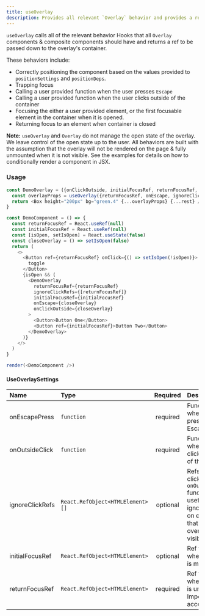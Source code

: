 ```yaml
---
title: useOverlay
description: Provides all relevant `Overlay` behavior and provides a ref for the overlay's container.
---
```



`useOverlay` calls all of the relevant behavior Hooks that all `Overlay` components & composite components should have and returns a ref to be passed down to the overlay's container.

These behaviors include:

- Correctly positioning the component based on the values provided to `positionSettings` and `positionDeps`.
- Trapping focus
- Calling a user provided function when the user presses `Escape`
- Calling a user provided function when the user clicks outside of the container
- Focusing the either a user provided element, or the first focusable element in the container when it is opened.
- Returning focus to an element when container is closed

**Note:** `useOverlay` and `Overlay` do not manage the open state of the overlay. We leave control of the open state up to the user. All behaviors are built with the assumption that the overlay will not be rendered on the page & fully unmounted when it is not visible. See the examples for details on how to conditionally render a component in JSX.

### Usage

```javascript live noinline
const DemoOverlay = ({onClickOutside, initialFocusRef, returnFocusRef, ignoreClickRefs, onEscape, ...rest}) => {
  const overlayProps = useOverlay({returnFocusRef, onEscape, ignoreClickRefs, onClickOutside, initialFocusRef})
  return <Box height="200px" bg="green.4" {...overlayProps} {...rest} />
}

const DemoComponent = () => {
  const returnFocusRef = React.useRef(null)
  const initialFocusRef = React.useRef(null)
  const [isOpen, setIsOpen] = React.useState(false)
  const closeOverlay = () => setIsOpen(false)
  return (
    <>
      <Button ref={returnFocusRef} onClick={() => setIsOpen(!isOpen)}>
        toggle
      </Button>
      {isOpen && (
        <DemoOverlay
          returnFocusRef={returnFocusRef}
          ignoreClickRefs={[returnFocusRef]}
          initialFocusRef={initialFocusRef}
          onEscape={closeOverlay}
          onClickOutside={closeOverlay}
        >
          <Button>Button One</Button>
          <Button ref={initialFocusRef}>Button Two</Button>
        </DemoOverlay>
      )}
    </>
  )
}

render(<DemoComponent />)
```

#### UseOverlaySettings

| Name            | Type                              | Required | Description                                                                                                                           |
| :-------------- | :-------------------------------- | :------: | :------------------------------------------------------------------------------------------------------------------------------------ |
| onEscapePress   | `function`                        | required | Function to call when user presses the Escape key                                                                                     |
| onOutsideClick  | `function`                        | required | Function to call when user clicks outside of the overlay                                                                              |
| ignoreClickRefs | `React.RefObject<HTMLElement> []` | optional | Refs to click clicks on in the `onOutsideClick` function, useful for ignoring clicks on elements that trigger the overlay visibility. |
| initialFocusRef | `React.RefObject<HTMLElement>`    | optional | Ref to focus when overlay is mounted.                                                                                                 |
| returnFocusRef  | `React.RefObject<HTMLElement>`    | required | Ref to focus when overlay is unmounted. Important for accessibility.                                                                  |
